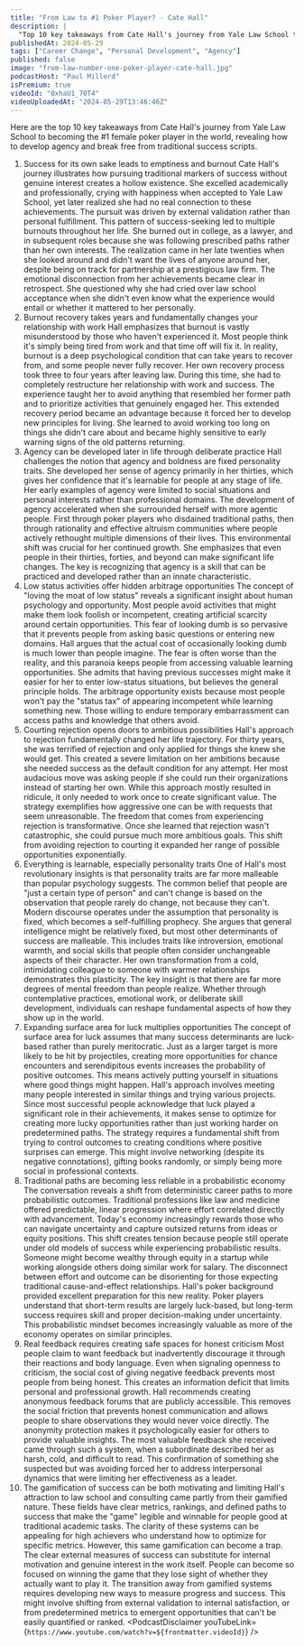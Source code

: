 ```yaml
---
title: "From Law to #1 Poker Player? - Cate Hall"
description: |
  "Top 10 key takeaways from Cate Hall's journey from Yale Law School to becoming the #1 female poker player in the world, revealing how to develop agency and break free from traditional success scripts."
publishedAt: 2024-05-29
tags: ["Career Change", "Personal Development", "Agency"]
published: false
image: "from-law-number-one-poker-player-cate-hall.jpg"
podcastHost: "Paul Millerd"
isPremium: true
videoId: "0xhaU1_70T4"
videoUploadedAt: "2024-05-29T13:46:46Z"
---
```



<PodcastSummaryPageLayout frontmatter={frontmatter}>
Here are the top 10 key takeaways from Cate Hall's journey from Yale Law School to becoming the #1 female poker player in the world, revealing how to develop agency and break free from traditional success scripts.

1. Success for its own sake leads to emptiness and burnout
Cate Hall's journey illustrates how pursuing traditional markers of success without genuine interest creates a hollow existence. She excelled academically and professionally, crying with happiness when accepted to Yale Law School, yet later realized she had no real connection to these achievements. The pursuit was driven by external validation rather than personal fulfillment.
This pattern of success-seeking led to multiple burnouts throughout her life. She burned out in college, as a lawyer, and in subsequent roles because she was following prescribed paths rather than her own interests. The realization came in her late twenties when she looked around and didn't want the lives of anyone around her, despite being on track for partnership at a prestigious law firm.
The emotional disconnection from her achievements became clear in retrospect. She questioned why she had cried over law school acceptance when she didn't even know what the experience would entail or whether it mattered to her personally.
2. Burnout recovery takes years and fundamentally changes your relationship with work
Hall emphasizes that burnout is vastly misunderstood by those who haven't experienced it. Most people think it's simply being tired from work and that time off will fix it. In reality, burnout is a deep psychological condition that can take years to recover from, and some people never fully recover.
Her own recovery process took three to four years after leaving law. During this time, she had to completely restructure her relationship with work and success. The experience taught her to avoid anything that resembled her former path and to prioritize activities that genuinely engaged her.
This extended recovery period became an advantage because it forced her to develop new principles for living. She learned to avoid working too long on things she didn't care about and became highly sensitive to early warning signs of the old patterns returning.
3. Agency can be developed later in life through deliberate practice
Hall challenges the notion that agency and boldness are fixed personality traits. She developed her sense of agency primarily in her thirties, which gives her confidence that it's learnable for people at any stage of life. Her early examples of agency were limited to social situations and personal interests rather than professional domains.
The development of agency accelerated when she surrounded herself with more agentic people. First through poker players who disdained traditional paths, then through rationality and effective altruism communities where people actively rethought multiple dimensions of their lives. This environmental shift was crucial for her continued growth.
She emphasizes that even people in their thirties, forties, and beyond can make significant life changes. The key is recognizing that agency is a skill that can be practiced and developed rather than an innate characteristic.
4. Low status activities offer hidden arbitrage opportunities
The concept of "loving the moat of low status" reveals a significant insight about human psychology and opportunity. Most people avoid activities that might make them look foolish or incompetent, creating artificial scarcity around certain opportunities. This fear of looking dumb is so pervasive that it prevents people from asking basic questions or entering new domains.
Hall argues that the actual cost of occasionally looking dumb is much lower than people imagine. The fear is often worse than the reality, and this paranoia keeps people from accessing valuable learning opportunities. She admits that having previous successes might make it easier for her to enter low-status situations, but believes the general principle holds.
The arbitrage opportunity exists because most people won't pay the "status tax" of appearing incompetent while learning something new. Those willing to endure temporary embarrassment can access paths and knowledge that others avoid.
5. Courting rejection opens doors to ambitious possibilities
Hall's approach to rejection fundamentally changed her life trajectory. For thirty years, she was terrified of rejection and only applied for things she knew she would get. This created a severe limitation on her ambitions because she needed success as the default condition for any attempt.
Her most audacious move was asking people if she could run their organizations instead of starting her own. While this approach mostly resulted in ridicule, it only needed to work once to create significant value. The strategy exemplifies how aggressive one can be with requests that seem unreasonable.
The freedom that comes from experiencing rejection is transformative. Once she learned that rejection wasn't catastrophic, she could pursue much more ambitious goals. This shift from avoiding rejection to courting it expanded her range of possible opportunities exponentially.
6. Everything is learnable, especially personality traits
One of Hall's most revolutionary insights is that personality traits are far more malleable than popular psychology suggests. The common belief that people are "just a certain type of person" and can't change is based on the observation that people rarely do change, not because they can't. Modern discourse operates under the assumption that personality is fixed, which becomes a self-fulfilling prophecy.
She argues that general intelligence might be relatively fixed, but most other determinants of success are malleable. This includes traits like introversion, emotional warmth, and social skills that people often consider unchangeable aspects of their character. Her own transformation from a cold, intimidating colleague to someone with warmer relationships demonstrates this plasticity.
The key insight is that there are far more degrees of mental freedom than people realize. Whether through contemplative practices, emotional work, or deliberate skill development, individuals can reshape fundamental aspects of how they show up in the world.
7. Expanding surface area for luck multiplies opportunities
The concept of surface area for luck assumes that many success determinants are luck-based rather than purely meritocratic. Just as a larger target is more likely to be hit by projectiles, creating more opportunities for chance encounters and serendipitous events increases the probability of positive outcomes. This means actively putting yourself in situations where good things might happen.
Hall's approach involves meeting many people interested in similar things and trying various projects. Since most successful people acknowledge that luck played a significant role in their achievements, it makes sense to optimize for creating more lucky opportunities rather than just working harder on predetermined paths.
The strategy requires a fundamental shift from trying to control outcomes to creating conditions where positive surprises can emerge. This might involve networking (despite its negative connotations), gifting books randomly, or simply being more social in professional contexts.
8. Traditional paths are becoming less reliable in a probabilistic economy
The conversation reveals a shift from deterministic career paths to more probabilistic outcomes. Traditional professions like law and medicine offered predictable, linear progression where effort correlated directly with advancement. Today's economy increasingly rewards those who can navigate uncertainty and capture outsized returns from ideas or equity positions.
This shift creates tension because people still operate under old models of success while experiencing probabilistic results. Someone might become wealthy through equity in a startup while working alongside others doing similar work for salary. The disconnect between effort and outcome can be disorienting for those expecting traditional cause-and-effect relationships.
Hall's poker background provided excellent preparation for this new reality. Poker players understand that short-term results are largely luck-based, but long-term success requires skill and proper decision-making under uncertainty. This probabilistic mindset becomes increasingly valuable as more of the economy operates on similar principles.
9. Real feedback requires creating safe spaces for honest criticism
Most people claim to want feedback but inadvertently discourage it through their reactions and body language. Even when signaling openness to criticism, the social cost of giving negative feedback prevents most people from being honest. This creates an information deficit that limits personal and professional growth.
Hall recommends creating anonymous feedback forums that are publicly accessible. This removes the social friction that prevents honest communication and allows people to share observations they would never voice directly. The anonymity protection makes it psychologically easier for others to provide valuable insights.
The most valuable feedback she received came through such a system, when a subordinate described her as harsh, cold, and difficult to read. This confirmation of something she suspected but was avoiding forced her to address interpersonal dynamics that were limiting her effectiveness as a leader.
10. The gamification of success can be both motivating and limiting
Hall's attraction to law school and consulting came partly from their gamified nature. These fields have clear metrics, rankings, and defined paths to success that make the "game" legible and winnable for people good at traditional academic tasks. The clarity of these systems can be appealing for high achievers who understand how to optimize for specific metrics.
However, this same gamification can become a trap. The clear external measures of success can substitute for internal motivation and genuine interest in the work itself. People can become so focused on winning the game that they lose sight of whether they actually want to play it.
The transition away from gamified systems requires developing new ways to measure progress and success. This might involve shifting from external validation to internal satisfaction, or from predetermined metrics to emergent opportunities that can't be easily quantified or ranked.
<PodcastDisclaimer youTubeLink={`https://www.youtube.com/watch?v=${frontmatter.videoId}`} />

</PodcastSummaryPageLayout>
